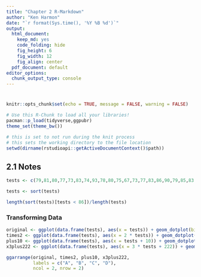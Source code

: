 ```yaml
---
title: "Chapter 2 R-Markdown"
author: "Ken Harmon"
date: "`r format(Sys.time(), '%Y %B %d')`"
output:
  html_document:
    keep_md: yes
    code_folding: hide
    fig_height: 6
    fig_width: 12
    fig_align: center
  pdf_document: default
editor_options:
  chunk_output_type: console
---
```


# {.tabset .tabset-fade}

```r
knitr::opts_chunk$set(echo = TRUE, message = FALSE, warning = FALSE)
```

```r
# Use this R-Chunk to load all your libraries!
pacman::p_load(tidyverse,ggpubr)
theme_set(theme_bw())
```

```r
# this is set to not run during the knit process
# this sets the working directory to the file location
setwd(dirname(rstudioapi::getActiveDocumentContext()$path))
```

## 2.1 Notes

```r
tests <- c(79,81,80,77,73,83,74,93,78,80,75,67,73,77,83,86,90,79,85,83,89,84,82,77,72)

tests <- sort(tests)

length(sort(tests)[tests < 86])/length(tests)
```


### Transforming Data

```r
original <- ggplot(data.frame(tests), aes(x = tests)) + geom_dotplot(binwidth = .5)
times2 <- ggplot(data.frame(tests), aes(x = 2 * tests)) + geom_dotplot(binwidth = 1)
plus10 <- ggplot(data.frame(tests), aes(x = tests + 10)) + geom_dotplot(binwidth = .5)
x3plus222 <- ggplot(data.frame(tests), aes(x = 3 * tests + 222)) + geom_dotplot(binwidth = 1.5)

ggarrange(original, times2, plus10, x3plus222,
          labels = c("A", "B", "C", "D"),
          ncol = 2, nrow = 2)
```






